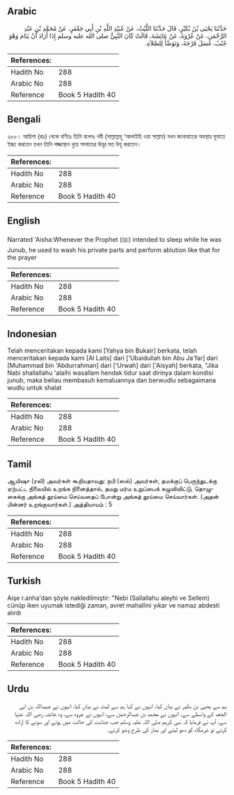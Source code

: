 ## Arabic


<div dir="rtl" lang="ar" style={{fontSize:'larger',backgroundColor:'#f8f9fa',padding:20}}>
حَدَّثَنَا يَحْيَى بْنُ بُكَيْرٍ، قَالَ حَدَّثَنَا اللَّيْثُ، عَنْ عُبَيْدِ اللَّهِ بْنِ أَبِي جَعْفَرٍ، عَنْ مُحَمَّدِ بْنِ عَبْدِ الرَّحْمَنِ، عَنْ عُرْوَةَ، عَنْ عَائِشَةَ، قَالَتْ كَانَ النَّبِيُّ صلى الله عليه وسلم إِذَا أَرَادَ أَنْ يَنَامَ وَهْوَ جُنُبٌ، غَسَلَ فَرْجَهُ، وَتَوَضَّأَ لِلصَّلاَةِ‏.‏
</div>
<div style={{backgroundColor:'#f8f9fa',padding:20, marginBottom: 10}}><table> <thead> <tr> <th>References:</th> <th></th> </tr> </thead> <tbody><tr><td>Hadith No</td><td>288</td></tr><tr><td>Arabic No</td><td>288</td></tr><tr><td>Reference</td><td>Book 5 Hadith 40</td></tr></tbody></table></div>

## Bengali


<div dir="ltr" lang="bn" style={{fontSize:'larger',backgroundColor:'#f8f9fa',padding:20}}>
২৮৮। আয়িশা (রাঃ) থেকে বর্ণিতঃ তিনি বলেনঃ নবী (সাল্লাল্লাহু ‘আলাইহি ওয়া সাল্লাম) যখন জানাবাতের অবস্থায় ঘুমাতে ইচ্ছা করতেন তখন তিনি লজ্জাস্থান ধুয়ে সালাতের উযূর মত উযূ করতেন।
</div>
<div style={{backgroundColor:'#f8f9fa',padding:20, marginBottom: 10}}><table> <thead> <tr> <th>References:</th> <th></th> </tr> </thead> <tbody><tr><td>Hadith No</td><td>288</td></tr><tr><td>Arabic No</td><td>288</td></tr><tr><td>Reference</td><td>Book 5 Hadith 40</td></tr></tbody></table></div>

## English


<div dir="ltr" lang="en" style={{fontSize:'larger',backgroundColor:'#f8f9fa',padding:20}}>
Narrated 'Aisha:Whenever the Prophet (ﷺ) intended to sleep while he was Junub, he used to wash his private parts and perform ablution like that for the prayer
</div>
<div style={{backgroundColor:'#f8f9fa',padding:20, marginBottom: 10}}><table> <thead> <tr> <th>References:</th> <th></th> </tr> </thead> <tbody><tr><td>Hadith No</td><td>288</td></tr><tr><td>Arabic No</td><td>288</td></tr><tr><td>Reference</td><td>Book 5 Hadith 40</td></tr></tbody></table></div>

## Indonesian


<div dir="ltr" lang="id" style={{fontSize:'larger',backgroundColor:'#f8f9fa',padding:20}}>
Telah menceritakan kepada kami [Yahya bin Bukair] berkata, telah menceritakan kepada kami [Al Laits] dari ['Ubaidullah bin Abu Ja'far] dari [Muhammad bin 'Abdurrahman] dari ['Urwah] dari ['Aisyah] berkata, "Jika Nabi shallallahu 'alaihi wasallam hendak tidur saat dirinya dalam kondisi junub, maka beliau membasuh kemaluannya dan berwudlu sebagaimana wudlu untuk shalat
</div>
<div style={{backgroundColor:'#f8f9fa',padding:20, marginBottom: 10}}><table> <thead> <tr> <th>References:</th> <th></th> </tr> </thead> <tbody><tr><td>Hadith No</td><td>288</td></tr><tr><td>Arabic No</td><td>288</td></tr><tr><td>Reference</td><td>Book 5 Hadith 40</td></tr></tbody></table></div>

## Tamil


<div dir="ltr" lang="ta" style={{fontSize:'larger',backgroundColor:'#f8f9fa',padding:20}}>
ஆயிஷா (ரலி) அவர்கள் கூறியதாவது: நபி (ஸல்) அவர்கள், தமக்குப் பெருந்துடக்கு ஏற்பட்ட நிலையில் உறங்க நினைத்தால், தமது மர்ம உறுப்பைக் கழுவிவிட்டு, தொழுகைக்கு அங்கத் தூய்மை செய்வதைப் போன்று அங்கத் தூய்மை செய்வார்கள். (அதன் பின்னர் உறங்குவார்கள்.) அத்தியாயம் : 5
</div>
<div style={{backgroundColor:'#f8f9fa',padding:20, marginBottom: 10}}><table> <thead> <tr> <th>References:</th> <th></th> </tr> </thead> <tbody><tr><td>Hadith No</td><td>288</td></tr><tr><td>Arabic No</td><td>288</td></tr><tr><td>Reference</td><td>Book 5 Hadith 40</td></tr></tbody></table></div>

## Turkish


<div dir="ltr" lang="tr" style={{fontSize:'larger',backgroundColor:'#f8f9fa',padding:20}}>
Aişe r.anha'dan şöyle nakledilmiştir: "Nebi (Sallallahu aleyhi ve Sellem) cünüp iken uyumak istediği zaman, avret mahallini yıkar ve namaz abdesti alırdı
</div>
<div style={{backgroundColor:'#f8f9fa',padding:20, marginBottom: 10}}><table> <thead> <tr> <th>References:</th> <th></th> </tr> </thead> <tbody><tr><td>Hadith No</td><td>288</td></tr><tr><td>Arabic No</td><td>288</td></tr><tr><td>Reference</td><td>Book 5 Hadith 40</td></tr></tbody></table></div>

## Urdu


<div dir="rtl" lang="ur" style={{fontSize:'larger',backgroundColor:'#f8f9fa',padding:20}}>
ہم سے یحییٰ بن بکیر نے بیان کیا، انہوں نے کہا ہم سے لیث نے بیان کیا، انہوں نے عبیداللہ بن ابی الجعد کے واسطے سے، انہوں نے محمد بن عبدالرحمٰن سے، انہوں نے عروہ سے، وہ عائشہ رضی اللہ عنہا سے، آپ نے فرمایا کہ نبی کریم صلی اللہ علیہ وسلم جب جنابت کی حالت میں ہوتے اور سونے کا ارادہ کرتے تو شرمگاہ کو دھو لیتے اور نماز کی طرح وضو کرتے۔
</div>
<div style={{backgroundColor:'#f8f9fa',padding:20, marginBottom: 10}}><table> <thead> <tr> <th>References:</th> <th></th> </tr> </thead> <tbody><tr><td>Hadith No</td><td>288</td></tr><tr><td>Arabic No</td><td>288</td></tr><tr><td>Reference</td><td>Book 5 Hadith 40</td></tr></tbody></table></div>
